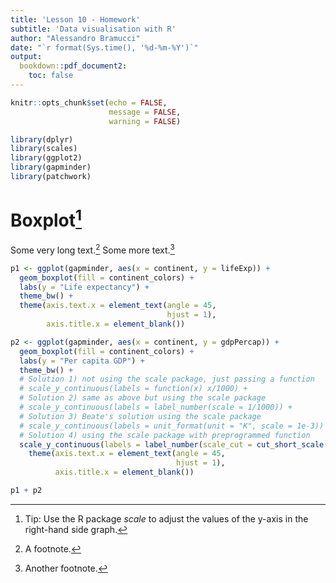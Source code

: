 ```yaml
---
title: 'Lesson 10 - Homework'
subtitle: 'Data visualisation with R'
author: "Alessandro Bramucci"
date: "`r format(Sys.time(), '%d-%m-%Y')`"
output:
  bookdown::pdf_document2:
    toc: false
---
```


```r

knitr::opts_chunk$set(echo = FALSE,
                      message = FALSE,
                      warning = FALSE)

library(dplyr)
library(scales)
library(ggplot2)
library(gapminder)
library(patchwork)

```

# Boxplot^[Tip: Use the R package *scale* to adjust the values of the y-axis in the right-hand side graph.] {-}

Some very long text.[^mynote] Some more text.^[Another footnote.]

```r

p1 <- ggplot(gapminder, aes(x = continent, y = lifeExp)) +
  geom_boxplot(fill = continent_colors) +
  labs(y = "Life expectancy") +
  theme_bw() +
  theme(axis.text.x = element_text(angle = 45,
                                   hjust = 1),
        axis.title.x = element_blank())

p2 <- ggplot(gapminder, aes(x = continent, y = gdpPercap)) +
  geom_boxplot(fill = continent_colors) +
  labs(y = "Per capita GDP") +
  theme_bw() +
  # Solution 1) not using the scale package, just passing a function
  # scale_y_continuous(labels = function(x) x/1000) + 
  # Solution 2) same as above but using the scale package
  # scale_y_continuous(labels = label_number(scale = 1/1000)) +
  # Solution 3) Beate's solution using the scale package
  # scale_y_continuous(labels = unit_format(unit = "K", scale = 1e-3))
  # Solution 4) using the scale package with preprogrammed function
  scale_y_continuous(labels = label_number(scale_cut = cut_short_scale())) + 
    theme(axis.text.x = element_text(angle = 45,
                                     hjust = 1),
          axis.title.x = element_blank())

p1 + p2

```

[^mynote]: A footnote.

